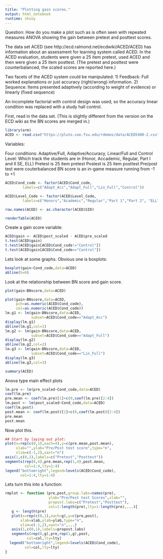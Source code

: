 ```yaml
---
title: "Plotting gain scores."
output: html_notebook
runtime: shiny
---
```

Question:  How do you make a plot such as is often seen with repeated measures ANOVA showing the gain between pretest and posttest scores.

The data set ACED (see http://ecd.ralmond.net/ecdwiki/ACED/ACED) has information about an assessment for learning system called ACED.  In the ACED evaluation, students were given a 25 item pretest, used ACED and then were given a 25 item posttest.  (The pretest and posttest were counterbalanced, the scaled scores are reported here.)

Two facets of the ACED system could be manipulated:
1) Feedback:  Full worked explanations or just accuracy (right/wrong) information.
2) Sequence:  Items presented adaptively (according to weight of evidence) or linearly (fixed sequence)

An incomplete factorial with control design was used, so the accuracy linear condition was replaced with a study hall control. 

First, read in the data set.  (This is slightly different from the version on the ECD wiki as the BN scores are merged in.)

```r
library(arm)
ACED <- read.csv("https://pluto.coe.fsu.edu/rdemos/data/ACED5400-2.csv",na.strings="-999")
```
Variables:

Four conditions:  Adaptive/Full, Adaptive/Accuracy, Linear/Full and Control
Level:  Which track the students are in (Honor, Accademic, Regular, Part I and II SE, ELL)
Pretest is 25 item pretest
Postest is 25 item posttest
Pre/post test were couterbalanced
BN score is an in-game measure running from -1 to +1

```r
ACED$Cond_code <- factor(ACED$Cond_code,
        labels=c("Adapt_Acc","Adapt_Full","Lin_Full","Control"))

ACED$Level_Code <- factor(ACED$Level_Code,
        labels=c("Honors","Academic","Regular","Part 1","Part 2", "ELL"))

row.names(ACED) <- as.character(ACED$SID)

renderTable(ACED)
```
Create a gain score variable:
```r
ACED$gain <- ACED$post_scaled - ACED$pre_scaled
t.test(ACED$gain)
t.test(ACED$gain[ACED$Cond_code!="Control"])
t.test(ACED$gain[ACED$Cond_code=="Control"])
```
Lets look at some graphs.  Obvious one is boxplots:
```r
boxplot(gain~Cond_code,data=ACED)
abline(h=0)
```
Look at the relationship between BN score and gain score.
```r
plot(gain~BNscore,data=ACED)
```

```r
plot(gain~BNscore,data=ACED,
     pch=as.numeric(ACED$Cond_code),
     col=as.numeric(ACED$Cond_code))
lm.g1 <- lm(gain~BNscore,data=ACED,
            subset=ACED$Cond_code=="Adapt_Acc")
display(lm.g1)
abline(lm.g1,col=1)
lm.g2 <- lm(gain~BNscore,data=ACED,
            subset=ACED$Cond_code=="Adapt_Full")
display(lm.g2)
abline(lm.g2,col=2)
lm.g3 <- lm(gain~BNscore,data=ACED,
            subset=ACED$Cond_code=="Lin_Full")
display(lm.g3)
abline(lm.g3,col=3)


```
```r
summary(ACED)
```
Anova type main effect plots

```r
lm.pre <- lm(pre_scaled~Cond_code,data=ACED)
coef(lm.pre)
pre.mean <- coef(lm.pre)[1]+c(0,coef(lm.pre)[2:4])
lm.post <- lm(post_scaled~Cond_code,data=ACED)
coef(lm.post)
post.mean <- coef(lm.post)[1]+c(0,coef(lm.post)[2:4])
pre.mean
post.mean

```
Now plot this.
```r
## Start by laying out plot:
plot(x=rep(c(0,1),each=4),y=c(pre.mean,post.mean),
     xlab="",ylab="Pre/Post test score",type="n",
     xlim=c(-1,2),xaxt="n")
axis(1,c(0,1),labels=c("Pretest","Posttest"))
segments(rep(0,4),pre.mean,rep(1,4),post.mean,
         col=1:4,lty=1:4)
legend("bottomright",legend=levels(ACED$Cond_code),
       col=1:4,lty=1:4)
```
Lets turn this into a function:

```r
rmplot <- function (pre,post,group.labs=names(pre),
                    ylab="Pre/Post test Scores",xlab="",
                    prepost.labs=c("Pretest","Posttest"),
                    col=1:length(pre),lty=1:length(pre),...){
   g <- length(pre)
   plot(x=rep(c(0,1),each=g),y=c(pre,post),
       xlab=xlab,ylab=ylab,type="n",
       xlim=c(-1,2),xaxt="n",...)
   axis(1,c(0,1),labels=propost.labs)
   segments(rep(0,g),pre,rep(1,g),post,
          col=col,lty=lty)
  legend("bottomright",legend=levels(ACED$Cond_code),
         col=col,lty=lty)
}
```

